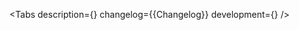 

<Meta of={Stories} title='Components/InternationalPhoneInput' />

<ComponentHeader
    name='InternationalPhoneInput'
    design='https://www.figma.com/file/cdNnkh2QdxuvYLrBm4cubM/branch/cUsyKvpq2nbRMZGB96uHb2/Web-%3A%3A-Core-Default-Components?type=design&node-id=85983%3A115160&mode=design&t=jbY7XP43EoK1su0F-1'
    children='Используется для ввода телефонного номера в международном формате.'
/>

<Tabs
    description={<Description />}
    changelog={<Markdown>{Changelog}</Markdown>}
    development={<Development />}
/>
